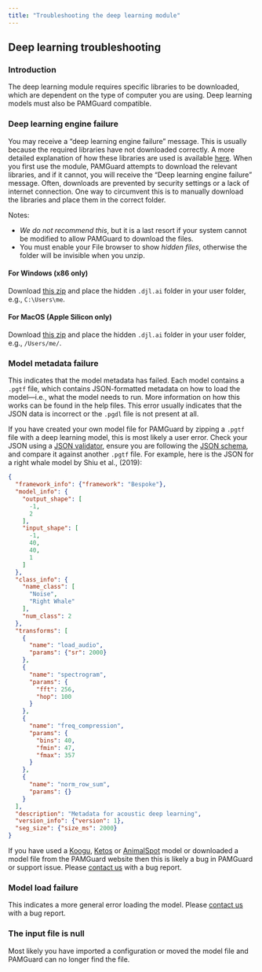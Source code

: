 ```yaml
---
title: "Troubleshooting the deep learning module"
---
```


## Deep learning troubleshooting

### Introduction

The deep learning module requires specific libraries to be downloaded, which are dependent on the type of computer you are using. Deep learning models must also be PAMGuard compatible.

### Deep learning engine failure

You may receive a "deep learning engine failure" message. This is usually because the required libraries have not downloaded correctly. A more detailed explanation of how these libraries are used is available [here](http://djl.ai/docs/development/cache_management.html). When you first use the module, PAMGuard attempts to download the relevant libraries, and if it cannot, you will receive the "Deep learning engine failure" message. Often, downloads are prevented by security settings or a lack of internet connection. One way to circumvent this is to manually download the libraries and place them in the correct folder.

Notes:

-   *We do not recommend this*, but it is a last resort if your system cannot be modified to allow PAMGuard to download the files.
-   You must enable your File browser to show *hidden files*, otherwise the folder will be invisible when you unzip.

#### For Windows (x86 only)

Download [this zip](https://www.dropbox.com/scl/fi/u5j6gufzqa5pd31z323xo/deep_learning_files_windows.djl.ai.zip?rlkey=thxalju9cfmo7ehhosbthqbpm&dl=1) and place the hidden `.djl.ai` folder in your user folder, e.g., `C:\Users\me`.

#### For MacOS (Apple Silicon only)

Download [this zip](https://www.dropbox.com/scl/fi/ri1tb4xrxb385ve1hj0s7/deeplearning-files.djl.ai.zip?rlkey=hvprh431xi0e5t1u9usc5vg86&st=5qy2cmwd&dl=1) and place the hidden `.djl.ai` folder in your user folder, e.g., `/Users/me/`.

### Model metadata failure

This indicates that the model metadata has failed. Each model contains a `.pgtf` file, which contains JSON-formatted metadata on how to load the model—i.e., what the model needs to run. More information on how this works can be found in the help files. This error usually indicates that the JSON data is incorrect or the `.pgdl` file is not present at all.

If you have created your own model file for PAMGuard by zipping a `.pgtf` file with a deep learning model, this is most likely a user error. Check your JSON using a [JSON validator](https://jsonlint.com/), ensure you are following the [JSON schema](https://github.com/macster110/jpam/blob/master/jpam/jdl4pam/src/main/java/org/jamdev/jdl4pam/transforms/dl_transform_schema.json), and compare it against another `.pgtf` file. For example, here is the JSON for a right whale model by Shiu et al., (2019):

``` json
{
  "framework_info": {"framework": "Bespoke"},
  "model_info": {
    "output_shape": [
      -1,
      2
    ],
    "input_shape": [
      -1,
      40,
      40,
      1
    ]
  },
  "class_info": {
    "name_class": [
      "Noise",
      "Right Whale"
    ],
    "num_class": 2
  },
  "transforms": [
    {
      "name": "load_audio",
      "params": {"sr": 2000}
    },
    {
      "name": "spectrogram",
      "params": {
        "fft": 256,
        "hop": 100
      }
    },
    {
      "name": "freq_compression",
      "params": {
        "bins": 40,
        "fmin": 47,
        "fmax": 357
      }
    },
    {
      "name": "norm_row_sum",
      "params": {}
    }
  ],
  "description": "Metadata for acoustic deep learning",
  "version_info": {"version": 1},
  "seg_size": {"size_ms": 2000}
}
```

If you have used a [Koogu](https://shyamblast.github.io/Koogu/en/stable/), [Ketos](https://docs.meridian.cs.dal.ca/ketos/) or [AnimalSpot](https://github.com/ChristianBergler/ANIMAL-SPOT) model or downloaded a model file from the PAMGuard website then this is likely a bug in PAMGuard or support issue. Please [contact us](./contact.html) with a bug report.

### Model load failure

This indicates a more general error loading the model. Please [contact us](.contact.html) with a bug report.

### The input file is null

Most likely you have imported a configuration or moved the model file and PAMGuard can no longer find the file.
